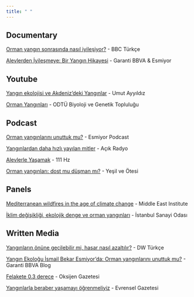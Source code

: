 ```yaml
---
title: " "
---
```


## Documentary 
[Orman yangın sonrasında nasıl iyileşiyor?](https://www.youtube.com/watch?v=Yi3uiS5lHQk) - BBC Türkçe

[Alevlerden İyileşmeye: Bir Yangın Hikayesi](https://www.youtube.com/watch?v=VMPOTLCCM0s&list=PLpsxEvsIhvsuHb24t4kSmU_oBx5pK5b05) - Garanti BBVA & Esmiyor

## Youtube 

[Yangın ekolojisi ve Akdeniz'deki Yangınlar](https://www.youtube.com/watch?v=4Q2hQ5KoHIg) - Umut Ayyıldız

[Orman Yangınları](https://www.youtube.com/watch?v=iN0sPbICrDU) - ODTÜ Biyoloji ve Genetik Topluluğu

## Podcast

[Orman yangınlarını unuttuk mu? ](https://open.spotify.com/episode/1MMaaKsw23I4m9lEpSFBrb?si=b58c138d371e4e8c&nd=1) - Esmiyor Podcast

[Yangınlardan daha hızlı yayılan mitler](https://acikradyo.com.tr/podcast/229833) - Açık Radyo

[Alevlerle Yaşamak](https://open.spotify.com/episode/4IpmyRzxZwQ2U3BsuXVI2L) - 111 Hz

[Orman yangınları: dost mu düşman mı?](https://open.spotify.com/episode/1pSid5Flm7RDMSpuSfvIzJ?si=XuxIX-vlQqunRcXbE2jxcw) - Yeşil ve Ötesi

## Panels 

[Mediterranean wildfires in the age of climate change](https://www.mei.edu/events/mediterranean-wildfires-age-climate-change) - Middle East Institute

[İklim değişikliği, ekolojik denge ve orman yangınları](https://www.iso.org.tr/haberler/etkinlikler/iso-yesil-gundem-sohbetleri-iklim-degisikligi-ekolojik-denge-ve-orman-yanginlari-ile-basladi/) - İstanbul Sanayi Odası

## Written Media 

[Yangınların önüne geçilebilir mi, hasar nasıl azaltılır?](https://www.dw.com/tr/yangınların-önüne-geçilebilir-mi-hasar-nasıl-azaltılır/a-58713830) - DW Türkçe

[Yangın Ekoloğu İsmail Bekar Esmiyor'da: Orman yangınlarını unuttuk mu?](https://www.garantibbva.com.tr/blog/esmiyor-ismail-bekar-orman-yanginlari) - Garanti BBVA Blog

[Felakete 0.3 derece](https://gazeteoksijen.com/wp-content/uploads/2021/08/sayi30.pdf) - Oksijen Gazetesi

[Yangınlarla beraber yaşamayı öğrenmeliyiz](https://www.evrensel.net/haber/440282/yangin-ekologu-ismail-bekar-yanginlarla-beraber-yasamayi-ogrenmeliyiz) - Evrensel Gazetesi


